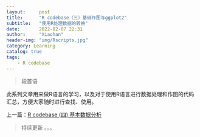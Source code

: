 ```yaml
---
layout:     post
title:      "R codebase（三）基础作图与ggplot2"
subtitle:   "使用R处理数据的转换"
date:       2022-02-07 22:31
author:     "Xiaohan"
header-img: "img/Rscripts.jpg"
category: Learning
catalog: true
tags:
    - R codebase
---
```


> 段首语

此系列文章用来做R语言的学习，以及对于使用R语言进行数据处理和作图的代码汇总，方便大家随时进行查找、使用。


上一篇：[R codebase (四) 基本数据分析](https://yangxiaohan0120.github.io/learning/2022/02/07/Learning-R-codebase-(四)-基本数据分析)

<!-- 上一篇：[R codebase (二) 数据转换](https://yangxiaohan0120.github.io/learning/2022/02/07/Learning-R-codebase-(二)-数据转换) -->

> 持续更新 。。。